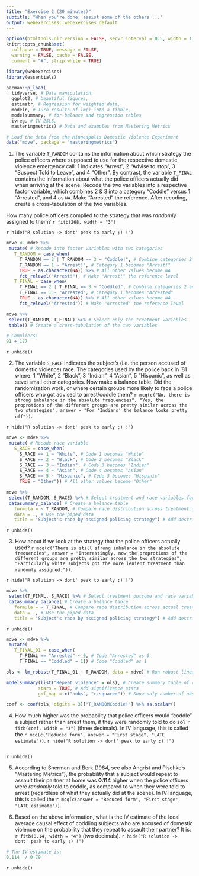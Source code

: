 ```yaml
---
title: "Exercise 2 (20 minutes)"
subtitle: "When you're done, assist some of the others ..."
output: webexercises::webexercises_default
---
```


```r
options(htmltools.dir.version = FALSE, servr.interval = 0.5, width = 115, digits = 2)
knitr::opts_chunk$set(
  collapse = TRUE, message = FALSE, 
  warning = FALSE, cache = FALSE,
  comment = "#", strip.white = TRUE)

library(webexercises)
library(essentials)
```

```r
pacman::p_load(
  tidyverse, # Data manipulation,
  ggplot2, # beautiful figures,
  estimatr, # Regression for weighted data,
  modelr, # Turn results of lm() into a tibble,
  modelsummary, # for balance and regression tables
  ivreg, # IV 2SLS,
  masteringmetrics) # Data and examples from Mastering Metrics

# Load the data from the Minneapolis Domestic Violence Experiment
data("mdve", package = "masteringmetrics")
```

1. The variable `T_RANDOM` contains the information about which strategy the police officers where supposed to use for the respective domestic violence emergency call: 1 indicates "Arrest", 2 "Advise to stop", 3 "Suspect Told to Leave", and 4 "Other". By contrast, the variable `T_FINAL` contains the information about what the police officers actually did when arriving at the scene. Recode the two variables into a respective factor variable, which combines 2 & 3 into a category "Coddle" versus 1 "Arrested", and 4 as `NA`. Make "Arrested" the reference. After recoding, create a cross-tabulation of the two variables.

How many police officers complied to the strategy that was *randomly* assigned to them? `r fitb(268, width = "3")`

`r hide("R solution -> dont' peak to early ;) !")`
```r
mdve <- mdve %>%
 mutate( # Recode into factor variables with two categories
   T_RANDOM = case_when(
     T_RANDOM == 2 | T_RANDOM == 3 ~ "Coddle!", # Combine categories 2 and 3 into "Coddle!"
     T_RANDOM == 1 ~ "Arrest!", # Category 1 becomes "Arrest!"
     TRUE ~ as.character(NA)) %>% # All other values become NA
     fct_relevel("Arrest!"), # Make "Arrest!" the reference level
   T_FINAL = case_when(
     T_FINAL == 2 | T_FINAL == 3 ~ "Coddled", # Combine categories 2 and 3 into "Coddled"
     T_FINAL == 1 ~ "Arrested", # Category 1 becomes "Arrested"
     TRUE ~ as.character(NA)) %>% # All other values become NA
     fct_relevel("Arrested")) # Make "Arrested" the reference level

mdve %>%
 select(T_RANDOM, T_FINAL) %>% # Select only the treatment variables
 table() # Create a cross-tabulation of the two variables

# Compliers:
91 + 177
```
`r unhide()`

2. The variable `S_RACE` indicates the subject's (i.e. the person accused of domestic violence) race. The categories used by the police back in '81 where: 1 "White", 2 "Black", 3 "Indian", 4 "Asian", 5 "Hispanic", as well as sevel small other categories. Now make a balance table. Did the randomization work, or where certain groups more likely to face a police officers who got advised to arrest/coddle them? `r mcq(c("No, there is strong imbalance in the absolute frequencies", "Yes, the proprotions of the different groups are pretty similar across the two strategies", answer = "For 'Indians' the balance looks pretty off"))`.

`r hide("R solution -> dont' peak to early ;) !")`
```r
mdve <- mdve %>%
 mutate( # Recode race variable
   S_RACE = case_when(
     S_RACE == 1 ~ "White", # Code 1 becomes "White"
     S_RACE == 2 ~ "Black", # Code 2 becomes "Black"
     S_RACE == 3 ~ "Indian", # Code 3 becomes "Indian"
     S_RACE == 4 ~ "Asian", # Code 4 becomes "Asian"
     S_RACE == 5 ~ "Hispanic", # Code 5 becomes "Hispanic"
     TRUE ~ "Other")) # All other values become "Other"

mdve %>%
 select(T_RANDOM, S_RACE) %>% # Select treatment and race variables for balance test
 datasummary_balance( # Create a balance table
   formula = ~ T_RANDOM, # Compare race distribution across treatment groups
   data = ., # Use the piped data
   title = "Subject's race by assigned policing strategy") # Add descriptive title
```
`r unhide()`

3. How about if we look at the strategy that the police officers actually used? `r mcq(c("There is still strong imbalance in the absolute frequencies", answer = "Interestingly, now the proprotions of the different groups are pretty similar across the two strategies", "Particularly white subjects got the more lenient treatment than randomly assigned."))`.

`r hide("R solution -> dont' peak to early ;) !")`
```r
mdve %>%
 select(T_FINAL, S_RACE) %>% # Select treatment outcome and race variables for balance test
 datasummary_balance( # Create a balance table
   formula = ~ T_FINAL, # Compare race distribution across actual treatment groups
   data = ., # Use the piped data
   title = "Subject's race by assigned policing strategy") # Add descriptive title
```
`r unhide()`

```r
mdve <- mdve %>%
 mutate(
   T_FINAL_01 = case_when(
     T_FINAL == "Arrested" ~ 0, # Code "Arrested" as 0
     T_FINAL == "Coddled" ~ 1)) # Code "Coddled" as 1

ols <- lm_robust(T_FINAL_01 ~ T_RANDOM, data = mdve) # Run robust linear regression of actual on assigned treatment

modelsummary(list("Repeat violence" = ols), # Create summary table of regression results
            stars = TRUE, # Add significance stars
            gof_map = c("nobs", "r.squared")) # Show only number of observations and R-squared as model fit statistics
```

```r
coef <- coef(ols, digits = 3)["T_RANDOMCoddle!"] %>% as.scalar()
```
4. How much higher was the probability that police officers would "coddle" a subject rather than arrest them, if they were randomly told to do so? `r fitb(coef, width = "3")` (three decimals). In IV language, this is called the `r mcq(c("Reduced form", answer = "First stage", "LATE estimate"))`.
`r hide("R solution -> dont' peak to early ;) !")` 
```r
```
`r unhide()`

5. According to Sherman and Berk (1984, see also Angrist and Pischke's "Mastering Metrics"), the probability that a subject would repeat to assault their partner at home was **0.114** higher when the police officers were *randomly* told to coddle, as compared to when they were told to arrest (regardless of what they actually did at the scene). In IV language, this is called the `r mcq(c(answer = "Reduced form", "First stage", "LATE estimate"))`.

6. Based on the above information, what is the IV estimate of the local average causal effect of coddling subjects who are accused of domestic violence on the probability that they repeat to assault their partner? It is: `r fitb(0.14, width = "4")` (two decimals).
`r hide("R solution -> dont' peak to early ;) !")`
```r
# The IV estimate is:
0.114  / 0.79
```
`r unhide()`